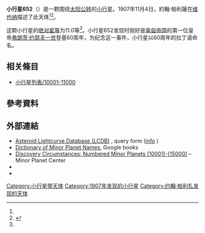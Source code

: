 {{Infobox planet
 | minorplanet     = yes
 | name            = 652 Jubilatrix
 | background      = #D6D6D6
 | image = 
 | image_size      = 
 | caption         =
 | discovery_ref   =  <ref name="MPC-object" />
 | discoverer      = [[約翰·帕利薩|約翰·帕利薩]]
 | discovery_site  = [[维也纳|维也纳]]
 | discovered      = 1907年11月4日
 | mpc_name        = 652 Jubilatrix
 | alt_names       = 652 Jubilatrix
 | pronounced      = 
 | named_after     = <ref name="MPC-object" />
 | mp_category     = [[主帶小行星|主帶小行星]] <ref name="MPC-object" /><ref name="jpldata" />
 | orbit_ref       = <ref name="a">[http://ssd.jpl.nasa.gov/sbdb.cgi?sstr=652 652] {{Wayback|url=http://ssd.jpl.nasa.gov/sbdb.cgi?sstr=652 |date=20140830132246 }}，小行星數據庫瀏覽器（JPL Small-Body Database Browser）－[[美国国家航空航天局|美国国家航空航天局]]喷气推进实验室</ref>
 | epoch           = 2018-03-23.0（[[儒略日|JD]] 2458200.5）
 | uncertainty     = 0
 | observation_arc = 
 | aphelion = {{convert|2.880|AU|km|3|abbr=on|lk=out}}
 | perihelion      = {{convert|2.2302374|AU|km|3|abbr=on}}
 | semimajor       = 2.5551450
 | eccentricity    = 0.1271582
 | period          = 4.08[[儒略年|yr]]
 | mean_anomaly    = 48.63252[[度|°]]
 | mean_motion     = {{Deg2DMS|0.24131290|sup=ms}} / day
 | inclination     = 15.74321
 | asc_node        = 86.18803°
 | arg_peri        = 277.11085
 | mean_diameter   = 
 | rotation        = 
 | albedo          =
 | spectral_type   =
 | abs_magnitude   = 11.0<ref name="jpldata" />
}}
'''小行星652'''（{{lang-en|652 Jubilatrix}}）是一颗围绕[[太阳|太阳]][[公转|公转]]的[[小行星|小行星]]。1907年11月4日，約翰·帕利薩在[[维也纳|维也纳]]描述了此天体<ref name="a" /><ref>{{cite news|title=小行星列表|url=http://cfa-www.harvard.edu/iau/lists/NumberedMPs.txt|accessdate=2018-10-19|newspaper=哈佛大学|archive-date=2008-05-17|archive-url=https://web.archive.org/web/20080517010638/http://cfa-www.harvard.edu/iau/lists/NumberedMPs.txt|dead-url=no}}</ref>。

这颗小行星的[[绝对星等|绝对星等]]为11.0等<ref name="a" />。小行星652发现时刚好是[[奥匈帝国|奥匈帝国]]的第一位皇帝[[弗朗茨·约瑟夫一世|弗朗茨·约瑟夫一世]]登基60周年，为纪念这一事件，小行星以60周年的拉丁语命名。

== 相关條目 ==
*[[小行星列表/10001-11000|小行星列表/10001-11000]]

== 參考資料 ==
{{reflist|refs=

<ref name="jpldata">{{cite web
 |type         = 2018-01-26 last obs.
 |title        = JPL Small-Body Database Browser:652 Jubilatrix-652 Jubilatrix
 |url          = https://ssd.jpl.nasa.gov/sbdb.cgi?sstr=652
 |publisher    = [[Jet_Propulsion_Laboratory|Jet Propulsion Laboratory]]
 |accessdate   = 28 March 2018
 |archive-date = 2020-10-31
 |archive-url  = https://web.archive.org/web/20201031002303/https://ssd.jpl.nasa.gov/sbdb.cgi?sstr=652
 |dead-url     = no
}}</ref>

<ref name="MPC-object">{{cite web
  |title      = 652 Jubilatrix
  |work      = Minor Planet Center
  |url      = https://www.minorplanetcenter.net/db_search/show_object?object_id=652
  |accessdate      = 28 March 2018
  |archive-date      = 2016-03-04
  |archive-url      = https://web.archive.org/web/20160304111159/http://minorplanetcenter.net/db_search/show_object?object_id=652
  |dead-url      = no
  }}</ref>

}}

==  外部連結 ==
* [http://www.minorplanet.info/PHP/lcdbsummaryquery.php Asteroid Lightcurve Database (LCDB)] {{Wayback|url=http://www.minorplanet.info/PHP/lcdbsummaryquery.php |date=20171210173955 }}, query form ([http://www.minorplanet.info/lightcurvedatabase.html info] {{Wayback|url=http://www.minorplanet.info/lightcurvedatabase.html |date=20171216050541 }})
* [https://books.google.com/books?id=aeAg1X7afOoC&pg Dictionary of Minor Planet Names], Google books
* [http://www.minorplanetcenter.net/iau/lists/NumberedMPs010001.html Discovery Circumstances: Numbered Minor Planets (10001)-(15000)] {{Wayback|url=http://www.minorplanetcenter.net/iau/lists/NumberedMPs010001.html |date=20180612162317 }} – Minor Planet Center
* {{AstDys|652}}
* {{JPL small body}}

{{Minor Planet Number|[[小行星651|小行星651]]|[[小行星653|小行星653]]}}
{{小天体}}

[[Category:小行星带天体|Category:小行星带天体]]
[[Category:1907年发现的小行星|Category:1907年发现的小行星]]
[[Category:约翰·帕利扎发现的天体|Category:约翰·帕利扎发现的天体]]